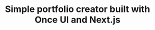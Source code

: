 ---
title: "Simple portfolio creator built with Once UI and Next.js"
publishedAt: "2024-04-08"
images:
   - "/images/kirsti-bg3.jpg"
   - "/images/kirsti-bg4.jpg"
---